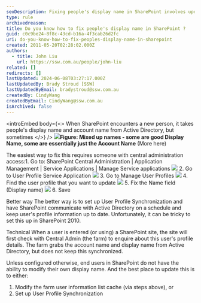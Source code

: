 ```yaml
---
seoDescription: Fixing people's display name in SharePoint involves updating the Name field in the User Profile Service Application or setting up User Profile Synchronization to keep profiles up to date.
type: rule
archivedreason:
title: Do you know how to fix people's display name in SharePoint ?
guid: c0c9be24-8f8c-43cd-b16a-4f3cab26d2fc
uri: do-you-know-how-to-fix-peoples-display-name-in-sharepoint
created: 2011-05-20T02:28:02.000Z
authors:
  - title: John Liu
    url: https://ssw.com.au/people/john-liu
related: []
redirects: []
lastUpdated: 2024-06-08T03:27:17.000Z
lastUpdatedBy: Brady Stroud [SSW]
lastUpdatedByEmail: bradystroud@ssw.com.au
createdBy: CindyWang
createdByEmail: CindyWang@ssw.com.au
isArchived: false
---
```


<introEmbed
  body={<>
When SharePoint encounters a new person, it takes people's display name and account name from Active Directory, but sometimes
  </>}
/>
![](/uploads/rules/do-you-know-how-to-fix-peoples-display-name-in-sharepoint/MixUpNames.jpg)**Figure: Mixed up names - some are good Display Name, some are essentially just the Account Name** (More here)

The easiest way to fix this requires someone with central administration access:1. Go to: SharePoint Central Administration | Application Management | Service Applications | Manage Service applications
![](/uploads/rules/do-you-know-how-to-fix-peoples-display-name-in-sharepoint/ServiceApplication.jpg) 2. Go to User Profile Service Application
![](/uploads/rules/do-you-know-how-to-fix-peoples-display-name-in-sharepoint/UserProfileServiceApplication.jpg) 3. Go to Manage User Profiles
![](/uploads/rules/do-you-know-how-to-fix-peoples-display-name-in-sharepoint/ManageUserProfiles.jpg) 4. Find the user profile that you want to update
![](/uploads/rules/do-you-know-how-to-fix-peoples-display-name-in-sharepoint/FindUserProfile.jpg) 5. Fix the Name field (Display name)
![](/uploads/rules/do-you-know-how-to-fix-peoples-display-name-in-sharepoint/FixNameField.jpg) 6. Save

Better way
The better way is to set up User Profile Synchronization and have SharePoint communicate with Active Directory on a schedule and keep user's profile information up to date. Unfortunately, it can be tricky to set this up in SharePoint 2010.

Technical
When a user is entered (or using) a SharePoint site, the site will first check with Central Admin (the farm) to enquire about this user's profile details. The farm grabs the account name and display name from Active Directory, but does not keep this synchronized.

Unless configured otherwise, end users in SharePoint do not have the ability to modify their own display name. And the best place to update this is to either:

1. Modify the farm user information list cache (via steps above), or
2. Set up User Profile Synchronization
